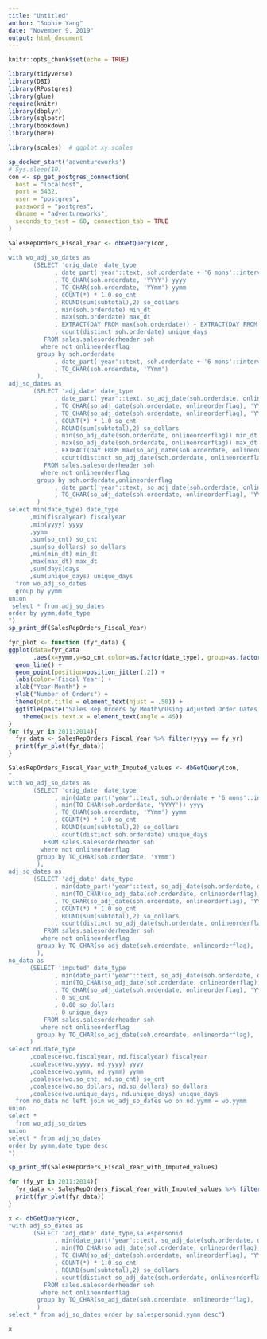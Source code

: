 ```yaml
---
title: "Untitled"
author: "Sophie Yang"
date: "November 9, 2019"
output: html_document
---
```


```r
knitr::opts_chunk$set(echo = TRUE)
```

```r
library(tidyverse)
library(DBI)
library(RPostgres)
library(glue)
require(knitr)
library(dbplyr)
library(sqlpetr)
library(bookdown)
library(here)

library(scales)  # ggplot xy scales
```

```r
sp_docker_start('adventureworks')
# Sys.sleep(10)
con <- sp_get_postgres_connection(
  host = "localhost",
  port = 5432,
  user = "postgres",
  password = "postgres",
  dbname = "adventureworks",
  seconds_to_test = 60, connection_tab = TRUE
)
```

```r
SalesRepOrders_Fiscal_Year <- dbGetQuery(con,
"
with wo_adj_so_dates as
       (SELECT 'orig_date' date_type
             , date_part('year'::text, soh.orderdate + '6 mons'::interval)  AS fiscalyear
             , TO_CHAR(soh.orderdate, 'YYYY') yyyy
             , TO_CHAR(soh.orderdate, 'YYmm') yymm
             , COUNT(*) * 1.0 so_cnt 
             , ROUND(sum(subtotal),2) so_dollars
             , min(soh.orderdate) min_dt
             , max(soh.orderdate) max_dt
             , EXTRACT(DAY FROM max(soh.orderdate)) - EXTRACT(DAY FROM min(soh.orderdate)) + 1 days
             , count(distinct soh.orderdate) unique_days
          FROM sales.salesorderheader soh
         where not onlineorderflag
        group by soh.orderdate
             , date_part('year'::text, soh.orderdate + '6 mons'::interval)  
             , TO_CHAR(soh.orderdate, 'YYmm')
        ),
adj_so_dates as
       (SELECT 'adj_date' date_type
             , date_part('year'::text, so_adj_date(soh.orderdate, onlineorderflag) + '6 mons'::interval)  AS fiscalyear
             , TO_CHAR(so_adj_date(soh.orderdate, onlineorderflag), 'YYYY') yyyy
             , TO_CHAR(so_adj_date(soh.orderdate, onlineorderflag), 'YYmm') yymm
             , COUNT(*) * 1.0 so_cnt 
             , ROUND(sum(subtotal),2) so_dollars
             , min(so_adj_date(soh.orderdate, onlineorderflag)) min_dt
             , max(so_adj_date(soh.orderdate, onlineorderflag)) max_dt
             , EXTRACT(DAY FROM max(so_adj_date(soh.orderdate, onlineorderflag))) - EXTRACT(DAY FROM min(so_adj_date(soh.orderdate, onlineorderflag))) + 1 days
             , count(distinct so_adj_date(soh.orderdate, onlineorderflag)) unique_days
          FROM sales.salesorderheader soh
         where not onlineorderflag
        group by soh.orderdate,onlineorderflag
             , date_part('year'::text, so_adj_date(soh.orderdate, onlineorderflag) + '6 mons'::interval)  
             , TO_CHAR(so_adj_date(soh.orderdate, onlineorderflag), 'YYmm')
        )
select min(date_type) date_type
      ,min(fiscalyear) fiscalyear
      ,min(yyyy) yyyy
      ,yymm
      ,sum(so_cnt) so_cnt
      ,sum(so_dollars) so_dollars
      ,min(min_dt) min_dt
      ,max(max_dt) max_dt
      ,sum(days)days
      ,sum(unique_days) unique_days
  from wo_adj_so_dates
  group by yymm
union
 select * from adj_so_dates
order by yymm,date_type
")
sp_print_df(SalesRepOrders_Fiscal_Year)

```

```r

fyr_plot <- function (fyr_data) {
ggplot(data=fyr_data
       ,aes(x=yymm,y=so_cnt,color=as.factor(date_type), group=as.factor(date_type))) + 
  geom_line() +
  geom_point(position=position_jitter(.2)) +
  labs(color='Fiscal Year') +
  xlab("Year-Month") + 
  ylab("Number of Orders") +
  theme(plot.title = element_text(hjust = .50)) +  
  ggtitle(paste("Sales Rep Orders by Month\nUsing Adjusted Order Dates ")) +
    theme(axis.text.x = element_text(angle = 45))
}  
for (fy_yr in 2011:2014){
  fyr_data <- SalesRepOrders_Fiscal_Year %>% filter(yyyy == fy_yr)
  print(fyr_plot(fyr_data))
}

```






```r
SalesRepOrders_Fiscal_Year_with_Imputed_values <- dbGetQuery(con,
"
with wo_adj_so_dates as
       (SELECT 'orig_date' date_type
             , min(date_part('year'::text, soh.orderdate + '6 mons'::interval))  AS fiscalyear
             , min(TO_CHAR(soh.orderdate, 'YYYY')) yyyy
             , TO_CHAR(soh.orderdate, 'YYmm') yymm
             , COUNT(*) * 1.0 so_cnt 
             , ROUND(sum(subtotal),2) so_dollars
             , count(distinct soh.orderdate) unique_days
          FROM sales.salesorderheader soh
         where not onlineorderflag
        group by TO_CHAR(soh.orderdate, 'YYmm')
        ),
adj_so_dates as
       (SELECT 'adj_date' date_type
             , min(date_part('year'::text, so_adj_date(soh.orderdate, onlineorderflag) + '6 mons'::interval))  AS fiscalyear
             , min(TO_CHAR(so_adj_date(soh.orderdate, onlineorderflag), 'YYYY')) yyyy
             , TO_CHAR(so_adj_date(soh.orderdate, onlineorderflag), 'YYmm') yymm
             , COUNT(*) * 1.0 so_cnt 
             , ROUND(sum(subtotal),2) so_dollars
             , count(distinct so_adj_date(soh.orderdate, onlineorderflag)) unique_days
          FROM sales.salesorderheader soh
         where not onlineorderflag
        group by TO_CHAR(so_adj_date(soh.orderdate, onlineorderflag), 'YYmm')
        ),
no_data as
      (SELECT 'imputed' date_type
             , min(date_part('year'::text, so_adj_date(soh.orderdate, onlineorderflag) + '6 mons'::interval))  AS fiscalyear
             , min(TO_CHAR(so_adj_date(soh.orderdate, onlineorderflag), 'YYYY')) yyyy
             , TO_CHAR(so_adj_date(soh.orderdate, onlineorderflag), 'YYmm') yymm
             , 0 so_cnt 
             , 0.00 so_dollars
             , 0 unique_days
          FROM sales.salesorderheader soh
         where not onlineorderflag
        group by TO_CHAR(so_adj_date(soh.orderdate, onlineorderflag), 'YYmm')
      )
select nd.date_type
      ,coalesce(wo.fiscalyear, nd.fiscalyear) fiscalyear
      ,coalesce(wo.yyyy, nd.yyyy) yyyy
      ,coalesce(wo.yymm, nd.yymm) yymm
      ,coalesce(wo.so_cnt, nd.so_cnt) so_cnt
      ,coalesce(wo.so_dollars, nd.so_dollars) so_dollars
      ,coalesce(wo.unique_days, nd.unique_days) unique_days
  from no_data nd left join wo_adj_so_dates wo on nd.yymm = wo.yymm
union
select *
  from wo_adj_so_dates 
union
select * from adj_so_dates
order by yymm,date_type desc
")

sp_print_df(SalesRepOrders_Fiscal_Year_with_Imputed_values)
```


```r
for (fy_yr in 2011:2014){
  fyr_data <- SalesRepOrders_Fiscal_Year_with_Imputed_values %>% filter(yyyy == fy_yr)
  print(fyr_plot(fyr_data))
}
```

```r
x <- dbGetQuery(con,
"with adj_so_dates as
       (SELECT 'adj_date' date_type,salespersonid
             , min(date_part('year'::text, so_adj_date(soh.orderdate, onlineorderflag) + '6 mons'::interval))  AS fiscalyear
             , min(TO_CHAR(so_adj_date(soh.orderdate, onlineorderflag), 'YYYY')) yyyy
             , TO_CHAR(so_adj_date(soh.orderdate, onlineorderflag), 'YYmm') yymm
             , COUNT(*) * 1.0 so_cnt 
             , ROUND(sum(subtotal),2) so_dollars
             , count(distinct so_adj_date(soh.orderdate, onlineorderflag)) unique_days
          FROM sales.salesorderheader soh
         where not onlineorderflag
        group by TO_CHAR(so_adj_date(soh.orderdate, onlineorderflag), 'YYmm'),salespersonid
        )
select * from adj_so_dates order by salespersonid,yymm desc")

x
```

